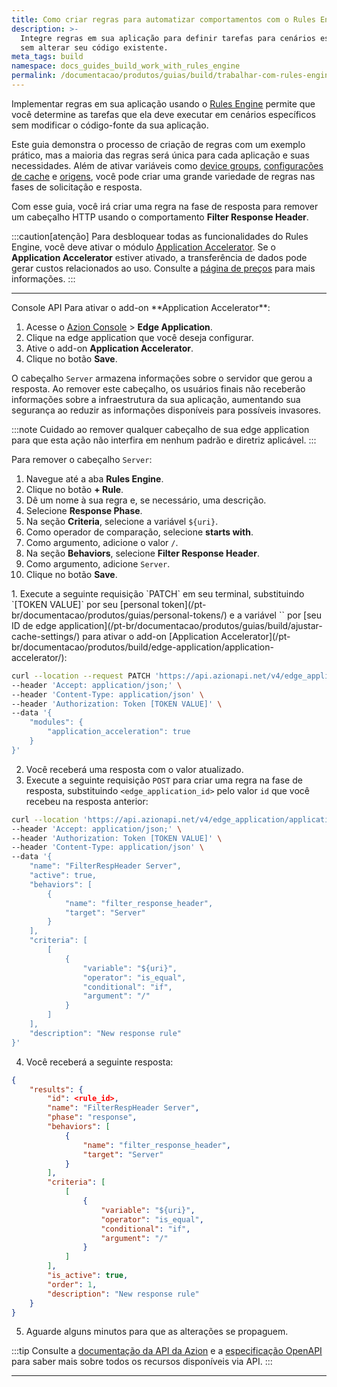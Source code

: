 ```yaml
---
title: Como criar regras para automatizar comportamentos com o Rules Engine
description: >-
  Integre regras em sua aplicação para definir tarefas para cenários específicos
  sem alterar seu código existente.
meta_tags: build
namespace: docs_guides_build_work_with_rules_engine
permalink: /documentacao/produtos/guias/build/trabalhar-com-rules-engine/
---
```




Implementar regras em sua aplicação usando o [Rules Engine](/pt-br/documentacao/produtos/build/edge-application/rules-engine/) permite que você determine as tarefas que ela deve executar em cenários específicos sem modificar o código-fonte da sua aplicação.

Este guia demonstra o processo de criação de regras com um exemplo prático, mas a maioria das regras será única para cada aplicação e suas necessidades. Além de ativar variáveis como [device groups](/pt-br/documentacao/produtos/guias/build/criar-device-groups/), [configurações de cache](/pt-br/documentacao/produtos/guias/build/ajustar-cache-settings/) e [origens](/pt-br/documentacao/produtos/guias/build/definir-origens/), você pode criar uma grande variedade de regras nas fases de solicitação e resposta.

Com esse guia, você irá criar uma regra na fase de resposta para remover um cabeçalho HTTP usando o comportamento **Filter Response Header**.

:::caution[atenção]
Para desbloquear todas as funcionalidades do Rules Engine, você deve ativar o módulo [Application Accelerator](/pt-br/documentacao/produtos/build/edge-application/application-accelerator/). Se o **Application Accelerator** estiver ativado, a transferência de dados pode gerar custos relacionados ao uso. Consulte a [página de preços](/pt-br/documentacao/produtos/precos/) para mais informações.
:::

---

<Tabs client:visible>
    <Fragment slot="tab.console">Console</Fragment>
    <Fragment slot="tab.api">API</Fragment>

<Fragment slot="panel.console">
Para ativar o add-on **Application Accelerator**:

1. Acesse o [Azion Console](/pt-br/documentacao/produtos/guias/como-acessar-o-azion-console/) > **Edge Application**.
2. Clique na edge application que você deseja configurar.
3. Ative o add-on **Application Accelerator**.
4. Clique no botão **Save**.

O cabeçalho `Server` armazena informações sobre o servidor que gerou a resposta. Ao remover este cabeçalho, os usuários finais não receberão informações sobre a infraestrutura da sua aplicação, aumentando sua segurança ao reduzir as informações disponíveis para possíveis invasores.

:::note
Cuidado ao remover qualquer cabeçalho de sua edge application para que esta ação não interfira em nenhum padrão e diretriz aplicável.
:::

Para remover o cabeçalho `Server`:

1. Navegue até a aba **Rules Engine**.
2. Clique no botão **+ Rule**.
3. Dê um nome à sua regra e, se necessário, uma descrição.
4. Selecione **Response Phase**.
5. Na seção **Criteria**, selecione a variável `${uri}`.
6. Como operador de comparação, selecione **starts with**.
7. Como argumento, adicione o valor `/`.
8. Na seção **Behaviors**, selecione **Filter Response Header**.
9. Como argumento, adicione `Server`.
10. Clique no botão **Save**.
</Fragment>

<Fragment slot="panel.api">
1. Execute a seguinte requisição `PATCH` em seu terminal, substituindo `[TOKEN VALUE]` por seu [personal token](/pt-br/documentacao/produtos/guias/personal-tokens/) e a variável `<edge_application_id>` por [seu ID de edge application](/pt-br/documentacao/produtos/guias/build/ajustar-cache-settings/) para ativar o add-on [Application Accelerator](/pt-br/documentacao/produtos/build/edge-application/application-accelerator/):

```bash
curl --location --request PATCH 'https://api.azionapi.net/v4/edge_application/applications/<edge_application_id>' \
--header 'Accept: application/json;' \
--header 'Content-Type: application/json' \
--header 'Authorization: Token [TOKEN VALUE]' \
--data '{
    "modules": {
        "application_acceleration": true
    }
}'
```

2. Você receberá uma resposta com o valor atualizado.
3. Execute a seguinte requisição `POST` para criar uma regra na fase de resposta, substituindo `<edge_application_id>` pelo valor `id` que você recebeu na resposta anterior:

```bash
curl --location 'https://api.azionapi.net/v4/edge_application/applications/<edge_application_id>/response_rules' \
--header 'Accept: application/json;' \
--header 'Authorization: Token [TOKEN VALUE]' \
--header 'Content-Type: application/json' \
--data '{
    "name": "FilterRespHeader Server",
    "active": true,
    "behaviors": [
        {
            "name": "filter_response_header",
            "target": "Server"
        }
    ],
    "criteria": [
        [
            {
                "variable": "${uri}",
                "operator": "is_equal",
                "conditional": "if",
                "argument": "/"
            }
        ]
    ],
    "description": "New response rule"
}'
```

4. Você receberá a seguinte resposta:

```json
{
    "results": {
        "id": <rule_id>,
        "name": "FilterRespHeader Server",
        "phase": "response",
        "behaviors": [
            {
                "name": "filter_response_header",
                "target": "Server"
            }
        ],
        "criteria": [
            [
                {
                    "variable": "${uri}",
                    "operator": "is_equal",
                    "conditional": "if",
                    "argument": "/"
                }
            ]
        ],
        "is_active": true,
        "order": 1,
        "description": "New response rule"
    }
}
```

5. Aguarde alguns minutos para que as alterações se propaguem.

:::tip
Consulte a [documentação da API da Azion](https://api.azion.com/) e a [especificação OpenAPI](https://github.com/aziontech/azionapi-openapi/) para saber mais sobre todos os recursos disponíveis via API.
:::
</Fragment>

</Tabs>

---

